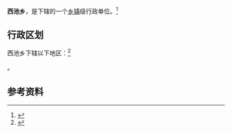 {{中国乡级行政区|14/04/21/201/000}}

'''西池乡'''，是{{PRC admin/fullname|14/04/21/201/000|3}}下辖的一个[[乡镇|乡镇]]级行政单位。<ref>{{PRC admin/ref sgc|{{PRC admin/parent|14/04/21/201/000}}}}</ref>

== 行政区划 ==

西池乡下辖以下地区：<ref>{{PRC admin/ref sgc|14/04/21/201/000}}</ref>

{{PRC admin/children|14/04/21/201/000}}。

== 参考资料 ==

{{reflist}}

{{行政区划小作品}}
{{PRC admin/navcat|14/04/21/201/000}}